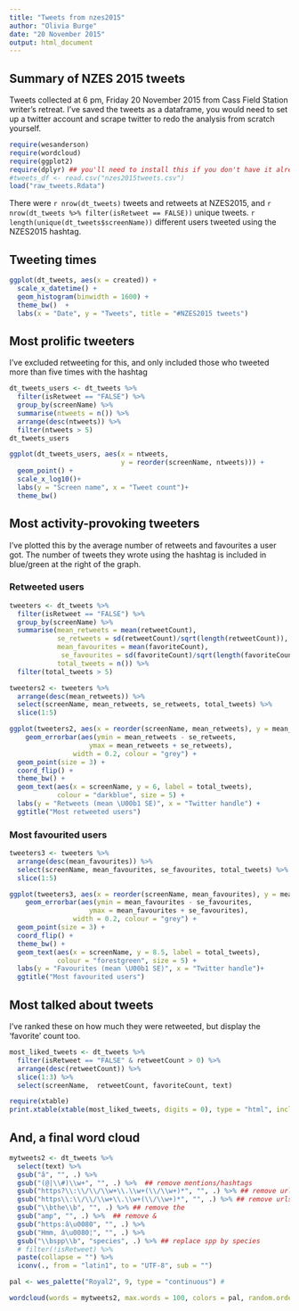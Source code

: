 ```yaml
---
title: "Tweets from nzes2015"
author: "Olivia Burge"
date: "20 November 2015"
output: html_document
---
```


## Summary of NZES 2015 tweets
Tweets collected at 6 pm, Friday 20 November 2015 from Cass Field Station writer's retreat. I've saved the tweets as a dataframe, you would need to set up a twitter account and scrape twitter to redo the analysis from scratch yourself.

```r
require(wesanderson)
require(wordcloud)
require(ggplot2)
require(dplyr) ## you'll need to install this if you don't have it already
#tweets_df <- read.csv("nzes2015tweets.csv")
load("raw_tweets.Rdata")
```

There were `r nrow(dt_tweets)` tweets and retweets at NZES2015, and `r nrow(dt_tweets %>% filter(isRetweet == FALSE))` unique tweets. `r length(unique(dt_tweets$screenName))` different users tweeted using the NZES2015 hashtag. 

## Tweeting times

```r

ggplot(dt_tweets, aes(x = created)) + 
  scale_x_datetime() +
  geom_histogram(binwidth = 1600) + 
  theme_bw()  +
  labs(x = "Date", y = "Tweets", title = "#NZES2015 tweets")

```


## Most prolific tweeters
I've excluded retweeting for this, and only included those who tweeted more than five times with the hashtag

```r
dt_tweets_users <- dt_tweets %>%
  filter(isRetweet == "FALSE") %>%
  group_by(screenName) %>%
  summarise(ntweets = n()) %>%
  arrange(desc(ntweets)) %>%
  filter(ntweets > 5)
dt_tweets_users

ggplot(dt_tweets_users, aes(x = ntweets, 
                            y = reorder(screenName, ntweets))) +
  geom_point() +
  scale_x_log10()+
  labs(y = "Screen name", x = "Tweet count")+
  theme_bw()
```


## Most activity-provoking tweeters

I've plotted this by the average number of retweets and favourites a user got. The number of tweets they wrote using the hashtag is included in blue/green at the right of the graph.

### Retweeted users 

```r
tweeters <- dt_tweets %>%
  filter(isRetweet == "FALSE") %>%
  group_by(screenName) %>%
  summarise(mean_retweets = mean(retweetCount),
            se_retweets = sd(retweetCount)/sqrt(length(retweetCount)),
            mean_favourites = mean(favoriteCount),
             se_favourites = sd(favoriteCount)/sqrt(length(favoriteCount)),
            total_tweets = n()) %>%
  filter(total_tweets > 5) 

tweeters2 <- tweeters %>%
  arrange(desc(mean_retweets)) %>% 
  select(screenName, mean_retweets, se_retweets, total_tweets) %>%
  slice(1:5)

ggplot(tweeters2, aes(x = reorder(screenName, mean_retweets), y = mean_retweets)) +
    geom_errorbar(aes(ymin = mean_retweets - se_retweets,
                    ymax = mean_retweets + se_retweets),
                width = 0.2, colour = "grey") +
  geom_point(size = 3) +
  coord_flip() +
  theme_bw() +
  geom_text(aes(x = screenName, y = 6, label = total_tweets),
            colour = "darkblue", size = 5) +
  labs(y = "Retweets (mean \U00b1 SE)", x = "Twitter handle") +
  ggtitle("Most retweeted users")

````

### Most favourited users

```r
tweeters3 <- tweeters %>%
  arrange(desc(mean_favourites)) %>% 
  select(screenName, mean_favourites, se_favourites, total_tweets) %>%
  slice(1:5)

ggplot(tweeters3, aes(x = reorder(screenName, mean_favourites), y = mean_favourites)) +
    geom_errorbar(aes(ymin = mean_favourites - se_favourites,
                    ymax = mean_favourites + se_favourites),
                width = 0.2, colour = "grey") +
  geom_point(size = 3) +
  coord_flip() +
  theme_bw() +
  geom_text(aes(x = screenName, y = 8.5, label = total_tweets),
            colour = "forestgreen", size = 5) +
  labs(y = "Favourites (mean \U00b1 SE)", x = "Twitter handle")+
  ggtitle("Most favourited users")
```

## Most talked about tweets
I've ranked these on how much they were retweeted, but display the 'favorite' count too.

```r
most_liked_tweets <- dt_tweets %>% 
  filter(isRetweet == "FALSE" & retweetCount > 0) %>%
  arrange(desc(retweetCount)) %>%
  slice(1:3) %>%
  select(screenName,  retweetCount, favoriteCount, text)
```

```r
require(xtable)
print.xtable(xtable(most_liked_tweets, digits = 0), type = "html", include.rownames = FALSE)
```


## And, a final word cloud

```r
mytweets2 <- dt_tweets %>%
  select(text) %>%
  gsub("â", "", .) %>%
  gsub("(@|\\#)\\w+", "", .) %>%  ## remove mentions/hashtags
  gsub("https?\\:\\/\\/\\w+\\.\\w+(\\/\\w+)*", "", .) %>% ## remove urls
  gsub("https\\:\\/\\/\\w+\\.\\w+(\\/\\w+)*", "", .) %>% ## remove urls
  gsub("\\bthe\\b", "", .) %>% ## remove the
  gsub("amp", "", .) %>%  ## remove &
  gsub("https:â\u0080", "", .) %>%
  gsub("Hmm, â\u0080¦", "", .) %>%
  gsub("\\bspp\\b", "species", .) %>% ## replace spp by species
  # filter(!isRetweet) %>%
  paste(collapse = "") %>%
  iconv(., from = "latin1", to = "UTF-8", sub = "")

pal <- wes_palette("Royal2", 9, type = "continuous") #

wordcloud(words = mytweets2, max.words = 100, colors = pal, random.order = FALSE, scale = c(3, .5))

````